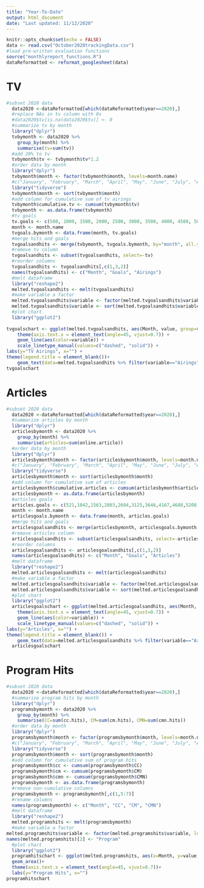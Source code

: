 ```yaml
---
title: "Year-To-Date"
output: html_document
date: "Last updated: 11/12/2020"
---
```


```r
knitr::opts_chunk$set(echo = FALSE)
data <- read.csv("October2020trackingData.csv")
#load pre-written evaluation functions
source("monthlyreport_functions.R")
dataReformatted <- reformat_googlesheet(data)
```

# TV

```r
#subset 2020 data
  data2020 <-dataReformatted[which(dataReformatted$year==2020),]
  #replace NAs in tv column with 0s
  #data2020$tv[is.na(data2020$tv)] <- 0
  #summarize tv by month
  library("dplyr")
  tvbymonth <- data2020 %>%
    group_by(month) %>%
    summarise(tv=sum(tv))
  #add 20% to tv
  tvbymonth$tv <- tvbymonth$tv*1.2
  #order data by month
  library("dplyr")
  tvbymonth$month <- factor(tvbymonth$month, levels=month.name)
  #c("January", "February", "March", "April", "May", "June", "July", "August", "September", "October", "November", "December")
  library("tidyverse")
  tvbymonth$month <- sort(tvbymonth$month)
  #add column for cumulative sum of tv airings
  tvbymonth$cumulative.tv <- cumsum(tvbymonth$tv)
  tvbymonth <- as.data.frame(tvbymonth)
  #tv goals
  tv.goals <- c(500, 1000, 1500, 2000, 2500, 3000, 3500, 4000, 4500, 5000, 5500, 6000)
  month <- month.name
  tvgoals.bymonth <- data.frame(month, tv.goals)
  #merge hits and goals
  tvgoalsandhits <- merge(tvbymonth, tvgoals.bymonth, by="month", all.y = TRUE)
  #remove tv column
  tvgoalsandhits <- subset(tvgoalsandhits, select=-tv)
  #reorder columns
  tvgoalsandhits <- tvgoalsandhits[,c(1,3,2)]
  names(tvgoalsandhits) <- c("Month", "Goals", "Airings")
  #melt dataframe
  library("reshape2")
  melted.tvgoalsandhits <- melt(tvgoalsandhits)
  #make variable a factor
  melted.tvgoalsandhits$variable <- factor(melted.tvgoalsandhits$variable, levels = c("Goals", "Airings"))
  melted.tvgoalsandhits$variable <- sort(melted.tvgoalsandhits$variable)
  #plot chart
  library("ggplot2")
  
tvgoalschart <- ggplot(melted.tvgoalsandhits, aes(Month, value, group=variable, colour=variable, linetype=variable)) + 
    theme(axis.text.x = element_text(angle=45, vjust=0.7)) +
    geom_line(aes(color=variable)) +
    scale_linetype_manual(values=c("dashed", "solid")) +
labs(y="TV Airings", x="") +
theme(legend.title = element_blank())+
    geom_text(data=melted.tvgoalsandhits %>% filter(variable=="Airings" & Month=="October"), aes(label = value), nudge_x = 0.75, color="black")
tvgoalschart
```

# Articles

```r
#subset 2020 data
  data2020 <-dataReformatted[which(dataReformatted$year==2020),]
  #summarize articles by month
  library("dplyr")
  articlesbymonth <- data2020 %>%
    group_by(month) %>%
    summarise(articles=sum(online.article))
  #order data by month
  library("dplyr")
  articlesbymonth$month <- factor(articlesbymonth$month, levels=month.name)
  #c("January", "February", "March", "April", "May", "June", "July", "August", "September", "October", "November", "December")
  library("tidyverse")
  articlesbymonth$month <- sort(articlesbymonth$month)
  #add column for cumulative sum of articles
  articlesbymonth$cumulative.articles <- cumsum(articlesbymonth$articles)
  articlesbymonth <- as.data.frame(articlesbymonth)
  #articles goals
  articles.goals <- c(521,1042,1563,2083,2604,3125,3646,4167,4688,5208,5729,6250)
  month <- month.name
  articlesgoals.bymonth <- data.frame(month, articles.goals)
  #merge hits and goals
  articlesgoalsandhits <- merge(articlesbymonth, articlesgoals.bymonth, by="month", all.y = TRUE)
  #remove articles column
  articlesgoalsandhits <- subset(articlesgoalsandhits, select=-articles)
  #reorder columns
  articlesgoalsandhits <- articlesgoalsandhits[,c(1,3,2)]
  names(articlesgoalsandhits) <- c("Month", "Goals", "Articles")
  #melt dataframe
  library("reshape2")
  melted.articlesgoalsandhits <- melt(articlesgoalsandhits)
  #make variable a factor
  melted.articlesgoalsandhits$variable <- factor(melted.articlesgoalsandhits$variable, levels = c("Goals", "Articles"))
  melted.articlesgoalsandhits$variable <- sort(melted.articlesgoalsandhits$variable)
  #plot chart
  library("ggplot2")
  articlesgoalschart <- ggplot(melted.articlesgoalsandhits, aes(Month, value, group=variable, colour=variable, linetype=variable)) + 
    theme(axis.text.x = element_text(angle=45, vjust=0.7)) +
    geom_line(aes(color=variable)) +
    scale_linetype_manual(values=c("dashed", "solid")) +
labs(y="Articles", x="") +
theme(legend.title = element_blank()) +
    geom_text(data=melted.articlesgoalsandhits %>% filter(variable=="Articles" & Month=="October"), aes(label = value), nudge_x = 0.75, color="black")
  articlesgoalschart
```


# Program Hits

```r
#subset 2020 data
  data2020 <-dataReformatted[which(dataReformatted$year==2020),]
  #summarize program hits by month
  library("dplyr")
  programsbymonth <- data2020 %>%
    group_by(month) %>%
    summarise(CC=sum(cc.hits), CM=sum(cm.hits), CMN=sum(cmn.hits))
  #order data by month
  library("dplyr")
  programsbymonth$month <- factor(programsbymonth$month, levels=month.name)
  #c("January", "February", "March", "April", "May", "June", "July", "August", "September", "October", "November", "December")
  library("tidyverse")
  programsbymonth$month <- sort(programsbymonth$month)
  #add column for cumulative sum of program hits
  programsbymonth$cc <- cumsum(programsbymonth$CC)
  programsbymonth$cm <- cumsum(programsbymonth$CM)
  programsbymonth$cmn <- cumsum(programsbymonth$CMN)
  programsbymonth <- as.data.frame(programsbymonth)
  #remove non-cumulative columns
  programsbymonth <- programsbymonth[,c(1,5:7)]
  #rename columns
  names(programsbymonth) <- c("Month", "CC", "CM", "CMN")
  #melt dataframe
  library("reshape2")
  melted.programshits <- melt(programsbymonth)
  #make variable a factor
melted.programshits$variable <- factor(melted.programshits$variable, levels = c("CC", "CM", "CMN"))
names(melted.programshits)[2] <- "Program"
  #plot chart
  library("ggplot2")
  programhitschart <- ggplot(melted.programshits, aes(x=Month, y=value, group=Program, fill=Program)) +
  geom_area()+
  theme(axis.text.x = element_text(angle=45, vjust=0.7))+
  labs(y="Program Hits", x="")
programhitschart
```